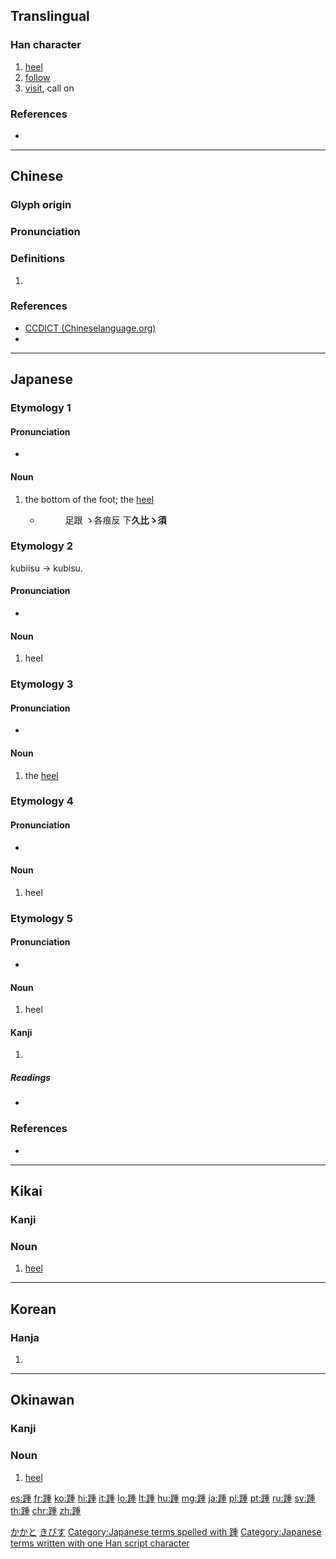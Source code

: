 {{character info/new}}
==Translingual==

===Han character===
{{Han char|rn=157|rad=足|as=09|sn=16|four=62114|canj=RMHJG|ids=⿰足重}}

# [[heel]]
# [[follow]]
# [[visit]], call on

===References===
* {{Han ref|kx=1229.220|dkj=37686|dj=1701.250|hdz=63723.080|uh=8E35|ud=36405|bh=BFE6|bd=49126}}

----

==Chinese==
{{zh-forms}}

===Glyph origin===
{{Han etym}}

===Pronunciation===
{{zh-pron
|m=zhǒng
|c=zung2,dung2
|h=pfs=chúng
|md=
|mn=chióng
|w=
|mc=y
|oc=y
|cat=n
}}

===Definitions===
{{zh-hanzi}}

# {{rfdef|lang=zh}}

===References===
* [http://www.chinalanguage.com/dictionaries/?mode=view&view=chardict&query=%E8%B8%B5 CCDICT (Chineselanguage.org)]
* {{R:hak:Lau 1997}}

----

==Japanese==

===Etymology 1===

====Pronunciation====
* {{IPA|/kubiisu/|lang=ja}}

====Noun====
{{ja-noun|くび.いす|hhira=くびひす}}

# the bottom of the foot; the [[heel]]
#* {{RQ:Shin'yaku Kegonkyō Ongi Shiki|127}}
#*: 足跟 ゝ各痕反 下'''久比ゝ須'''

===Etymology 2===
kubiisu → kubisu.

====Pronunciation====
* {{IPA|/kubisu/|lang=ja}}

====Noun====
{{ja-noun|くびす}}

# heel

===Etymology 3===

====Pronunciation====
* {{IPA|/kakato/|lang=ja}}

====Noun====
{{ja-noun|かかと}}

# the [[heel]]

===Etymology 4===

====Pronunciation====
* {{IPA|/akuto/|lang=ja}}

====Noun====
{{ja-noun|あくと}}

# heel

===Etymology 5===

====Pronunciation====
* {{IPA|/aɡuto/|lang=ja}}

====Noun====
{{ja-noun|あぐと}}

# heel

====Kanji====
{{ja-kanji|grade=|rs=足09}}

# {{defn|lang=ja|sort=足09}}

=====Readings=====
* {{ja-readings|on=[[しょう]] (shō)|kun=[[つぐ]] (tsugu), [[くびす]] (kubisu)|nanori=}}

===References===
* {{Shin'yaku Kegonkyō Ongi Shiki}}

[[Category:Japanese basic words|かかと]]
[[Category:Japanese basic words|きびす]]
[[Category:Japanese terms spelled with 踵]]
[[Category:Japanese terms written with one Han script character]]

----

==Kikai==
{{attention|kzg}}

===Kanji===
{{head|kzg|kanji|hiragana|あどぅ|romaji|adu}}

===Noun===
{{head|kzg|noun|hiragana|あどぅ|romaji|adu}}

# [[heel]]

----

==Korean==

===Hanja===
{{ko-hanja|hangeul=종|eumhun=|rv=jong|mr=chong|y=cong}}

# {{defn|lang=ko|sort=足09}}

----

==Okinawan==
{{attention|ryu}}

===Kanji===
{{head|ryu|kanji|hiragana|あどぅ|romaji|adu}}

===Noun===
{{head|ryu|noun|hiragana|あどぅ|romaji|adu}}

# [[heel]]

[[es:踵]]
[[fr:踵]]
[[ko:踵]]
[[hi:踵]]
[[it:踵]]
[[lo:踵]]
[[lt:踵]]
[[hu:踵]]
[[mg:踵]]
[[ja:踵]]
[[pl:踵]]
[[pt:踵]]
[[ru:踵]]
[[sv:踵]]
[[th:踵]]
[[chr:踵]]
[[zh:踵]]